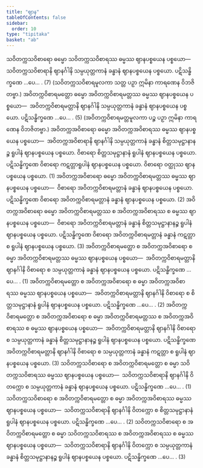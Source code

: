 ```yaml
---
title: "ဈာန"
tableOfContents: false
sidebar:
  order: 10
type: "tipitaka"
basket: "ab"
---
```



<DynamicBreadcrumb />

<Division number="121">

<Paragraph number="522">
သဝိတက္ကသဝိစာရော ဓမ္မော သဝိတက္ကသဝိစာရဿ ဓမ္မဿ ဈာနပစ္စယေန ပစ္စယော—  သဝိတက္ကသဝိစာရာနိ ဈာနင်္ဂါနိ သမ္ပယုတ္တကာနံ ခန္ဓာနံ ဈာနပစ္စယေန ပစ္စယော. ပဋိသန္ဓိက္ခဏေ …ပေ… . (7)
</Paragraph>

<Paragraph number="523">
(သဝိတက္ကသဝိစာရမူလကာ သတ္တ ပဉှာ ဣမိနာ ကာရဏေန ဝိဘဇိတဗ္ဗာ.)
</Paragraph>

<Paragraph number="524">
အဝိတက္ကဝိစာရမတ္တော ဓမ္မော အဝိတက္ကဝိစာရမတ္တဿ ဓမ္မဿ ဈာနပစ္စယေန ပစ္စယော—  အဝိတက္ကဝိစာရမတ္တာနိ ဈာနင်္ဂါနိ သမ္ပယုတ္တကာနံ ခန္ဓာနံ ဈာနပစ္စယေန ပစ္စယော. ပဋိသန္ဓိက္ခဏေ …ပေ… . (5)
</Paragraph>

<Paragraph number="525">
(အဝိတက္ကဝိစာရမတ္တမူလကာ ပဉ္စ ပဉှာ ဣမိနာ ကာရဏေန ဝိဘဇိတဗ္ဗာ.)
</Paragraph>

<Paragraph number="526">
အဝိတက္ကအဝိစာရော ဓမ္မော အဝိတက္ကအဝိစာရဿ ဓမ္မဿ ဈာနပစ္စယေန ပစ္စယော—  အဝိတက္ကအဝိစာရာနိ ဈာနင်္ဂါနိ သမ္ပယုတ္တကာနံ ခန္ဓာနံ စိတ္တသမုဋ္ဌာနာနဉ္စ ရူပါနံ ဈာနပစ္စယေန ပစ္စယော. ဝိစာရော စိတ္တသမုဋ္ဌာနာနံ ရူပါနံ ဈာနပစ္စယေန ပစ္စယော. ပဋိသန္ဓိက္ခဏေ ဝိစာရော ကဋတ္တာရူပါနံ ဈာနပစ္စယေန ပစ္စယော. ဝိစာရော ဝတ္ထုဿ ဈာနပစ္စယေန ပစ္စယော. (1)
</Paragraph>

<Paragraph number="527">
အဝိတက္ကအဝိစာရော ဓမ္မော အဝိတက္ကဝိစာရမတ္တဿ ဓမ္မဿ ဈာနပစ္စယေန ပစ္စယော—  ဝိစာရော အဝိတက္ကဝိစာရမတ္တာနံ ခန္ဓာနံ ဈာနပစ္စယေန ပစ္စယော. ပဋိသန္ဓိက္ခဏေ ဝိစာရော အဝိတက္ကဝိစာရမတ္တာနံ ခန္ဓာနံ ဈာနပစ္စယေန ပစ္စယော. (2)
</Paragraph>

<Paragraph number="528">
အဝိတက္ကအဝိစာရော ဓမ္မော အဝိတက္ကဝိစာရမတ္တဿ စ အဝိတက္ကအဝိစာရဿ စ ဓမ္မဿ ဈာနပစ္စယေန ပစ္စယော—  ဝိစာရော အဝိတက္ကဝိစာရမတ္တာနံ ခန္ဓာနံ စိတ္တသမုဋ္ဌာနာနဉ္စ ရူပါနံ ဈာနပစ္စယေန ပစ္စယော. ပဋိသန္ဓိက္ခဏေ ဝိစာရော အဝိတက္ကဝိစာရမတ္တာနံ ခန္ဓာနံ ကဋတ္တာ စ ရူပါနံ ဈာနပစ္စယေန ပစ္စယော. (3)
</Paragraph>

</Division>
<Division number="122">

<Paragraph number="529">
အဝိတက္ကဝိစာရမတ္တော စ အဝိတက္ကအဝိစာရော စ ဓမ္မာ အဝိတက္ကဝိစာရမတ္တဿ ဓမ္မဿ ဈာနပစ္စယေန ပစ္စယော—  အဝိတက္ကဝိစာရမတ္တာနိ ဈာနင်္ဂါနိ ဝိစာရော စ သမ္ပယုတ္တကာနံ ခန္ဓာနံ ဈာနပစ္စယေန ပစ္စယော. ပဋိသန္ဓိက္ခဏေ …ပေ… . (1)
</Paragraph>

<Paragraph number="530">
အဝိတက္ကဝိစာရမတ္တော စ အဝိတက္ကအဝိစာရော စ ဓမ္မာ အဝိတက္ကအဝိစာရဿ ဓမ္မဿ ဈာနပစ္စယေန ပစ္စယော—  အဝိတက္ကဝိစာရမတ္တာနိ ဈာနင်္ဂါနိ ဝိစာရော စ စိတ္တသမုဋ္ဌာနာနံ ရူပါနံ ဈာနပစ္စယေန ပစ္စယော. ပဋိသန္ဓိက္ခဏေ …ပေ… . (2)
</Paragraph>

<Paragraph number="531">
အဝိတက္ကဝိစာရမတ္တော စ အဝိတက္ကအဝိစာရော စ ဓမ္မာ အဝိတက္ကဝိစာရမတ္တဿ စ အဝိတက္ကအဝိစာရဿ စ ဓမ္မဿ ဈာနပစ္စယေန ပစ္စယော—  အဝိတက္ကဝိစာရမတ္တာနိ ဈာနင်္ဂါနိ ဝိစာရော စ သမ္ပယုတ္တကာနံ ခန္ဓာနံ စိတ္တသမုဋ္ဌာနာနဉ္စ ရူပါနံ ဈာနပစ္စယေန ပစ္စယော. ပဋိသန္ဓိက္ခဏေ အဝိတက္ကဝိစာရမတ္တာနိ ဈာနင်္ဂါနိ ဝိစာရော စ သမ္ပယုတ္တကာနံ ခန္ဓာနံ ကဋတ္တာ စ ရူပါနံ ဈာနပစ္စယေန ပစ္စယော. (3)
</Paragraph>

<Paragraph number="532">
သဝိတက္ကသဝိစာရော စ အဝိတက္ကဝိစာရမတ္တော စ ဓမ္မာ သဝိတက္ကသဝိစာရဿ ဓမ္မဿ ဈာနပစ္စယေန ပစ္စယော—  သဝိတက္ကသဝိစာရာနိ ဈာနင်္ဂါနိ ဝိတက္ကော စ သမ္ပယုတ္တကာနံ ခန္ဓာနံ ဈာနပစ္စယေန ပစ္စယော. ပဋိသန္ဓိက္ခဏေ …ပေ… . (1)
</Paragraph>

<Paragraph number="533">
သဝိတက္ကသဝိစာရော စ အဝိတက္ကဝိစာရမတ္တော စ ဓမ္မာ အဝိတက္ကအဝိစာရဿ ဓမ္မဿ ဈာနပစ္စယေန ပစ္စယော—  သဝိတက္ကသဝိစာရာနိ ဈာနင်္ဂါနိ ဝိတက္ကော စ စိတ္တသမုဋ္ဌာနာနံ ရူပါနံ ဈာနပစ္စယေန ပစ္စယော. ပဋိသန္ဓိက္ခဏေ …ပေ… . (2)
</Paragraph>

<Paragraph number="534">
သဝိတက္ကသဝိစာရော စ အဝိတက္ကဝိစာရမတ္တော စ ဓမ္မာ သဝိတက္ကသဝိစာရဿ စ အဝိတက္ကအဝိစာရဿ စ ဓမ္မဿ ဈာနပစ္စယေန ပစ္စယော—  သဝိတက္ကသဝိစာရာနိ ဈာနင်္ဂါနိ ဝိတက္ကော စ သမ္ပယုတ္တကာနံ ခန္ဓာနံ စိတ္တသမုဋ္ဌာနာနဉ္စ ရူပါနံ ဈာနပစ္စယေန ပစ္စယော. ပဋိသန္ဓိက္ခဏေ …ပေ… . (3)
</Paragraph>
</Division>